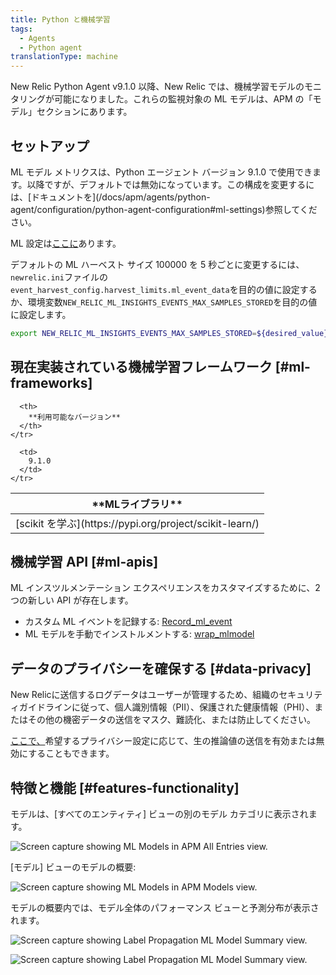 ```yaml
---
title: Python と機械学習
tags:
  - Agents
  - Python agent
translationType: machine
---
```



New Relic Python Agent v9.1.0 以降、New Relic では、機械学習モデルのモニタリングが可能になりました。これらの監視対象の ML モデルは、APM の「モデル」セクションにあります。

## セットアップ

<Callout variant="tip">
  ML モデル メトリクスは、Python エージェント バージョン 9.1.0 で使用できます。以降ですが、デフォルトでは無効になっています。この構成を変更するには、[ドキュメントを](/docs/apm/agents/python-agent/configuration/python-agent-configuration#ml-settings)参照してください。
</Callout>

ML 設定は[ここに](/docs/apm/agents/python-agent/configuration/python-agent-configuration/#ml-settings)あります。

デフォルトの ML ハーベスト サイズ 100000 を 5 秒ごとに変更するには、 `newrelic.ini`ファイルの`event_harvest_config.harvest_limits.ml_event_data`を目的の値に設定するか、環境変数`NEW_RELIC_ML_INSIGHTS_EVENTS_MAX_SAMPLES_STORED`を目的の値に設定します。

```bash
export NEW_RELIC_ML_INSIGHTS_EVENTS_MAX_SAMPLES_STORED=${desired_value}
```

## 現在実装されている機械学習フレームワーク [#ml-frameworks]

<table>
  <thead>
    <tr>
      <th>
        **MLライブラリ**
      </th>

      <th>
        **利用可能なバージョン**
      </th>
    </tr>
  </thead>

  <tbody>
    <tr>
      <td>
        [scikit を学ぶ](https://pypi.org/project/scikit-learn/)
      </td>

      <td>
        9.1.0
      </td>
    </tr>
  </tbody>
</table>

## 機械学習 API [#ml-apis]

ML インスツルメンテーション エクスペリエンスをカスタマイズするために、2 つの新しい API が存在します。

* カスタム ML イベントを記録する: [Record_ml_event](/docs/agents/python-agent/python-agent-api/recordmlevent-python-agent-api)
* ML モデルを手動でインストルメントする: [wrap_mlmodel](/docs/agents/python-agent/python-agent-api/wrapmlmodel-python-agent-api)

## データのプライバシーを確保する [#data-privacy]

<Callout variant="caution">
  New Relicに送信するログデータはユーザーが管理するため、組織のセキュリティガイドラインに従って、個人識別情報（PII）、保護された健康情報（PHI）、またはその他の機密データの送信をマスク、難読化、または防止してください。
</Callout>

[ここで、](/docs/apm/agents/python-agent/configuration/python-agent-configuration/#inference-events-value-enabled)希望するプライバシー設定に応じて、生の推論値の送信を有効または無効にすることもできます。

## 特徴と機能 [#features-functionality]

モデルは、\[すべてのエンティティ] ビューの別のモデル カテゴリに表示されます。

<img
  title="python-ml-APM-All-Entities.png"
  alt="Screen capture showing ML Models in APM All Entries view."
  src={allEntities}
/>

\[モデル] ビューのモデルの概要:

<img
  title="python-ml-APM-models-view.png"
  alt="Screen capture showing ML Models in APM Models view."
  src={modelsView}
/>

モデルの概要内では、モデル全体のパフォーマンス ビューと予測分布が表示されます。

<img
  title="python-ml-APM-model-summary-view1.png"
  alt="Screen capture showing Label Propagation ML Model Summary view."
  src={modelSummary1}
/>

<img
  title="python-ml-APM-model-summary-view2.png"
  alt="Screen capture showing Label Propagation ML Model Summary view."
  src={modelSummary2}
/>